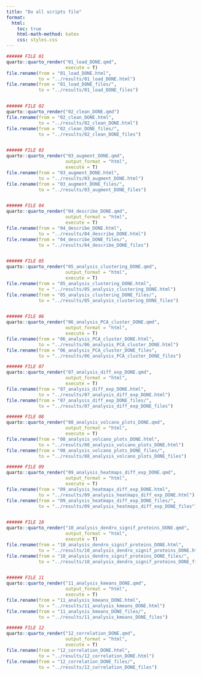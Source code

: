 ```yaml
---
title: "Do all scripts file"
format:
  html:
    toc: true
    html-math-method: katex
    css: styles.css
---
```


```r
###### FILE 01
quarto::quarto_render("01_load_DONE.qmd",
                      execute = T)
file.rename(from = "01_load_DONE.html",
            to = "../results/01_load_DONE.html")
file.rename(from = "01_load_DONE_files/",
            to = "../results/01_load_DONE_files")


###### FILE 02
quarto::quarto_render("02_clean_DONE.qmd")
file.rename(from = "02_clean_DONE.html",
            to = "../results/02_clean_DONE.html")
file.rename(from = "02_clean_DONE_files/",
            to = "../results/02_clean_DONE_files")


###### FILE 03
quarto::quarto_render("03_augment_DONE.qmd",
                      output_format = "html", 
                      execute = T)
file.rename(from = "03_augment_DONE.html",
            to = "../results/03_augment_DONE.html")
file.rename(from = "03_augment_DONE_files/",
            to = "../results/03_augment_DONE_files")


###### FILE 04
quarto::quarto_render("04_describe_DONE.qmd",
                      output_format = "html",
                      execute = T)
file.rename(from = "04_describe_DONE.html",
            to = "../results/04_describe_DONE.html")
file.rename(from = "04_describe_DONE_files/",
            to = "../results/04_describe_DONE_files")


###### FILE 05
quarto::quarto_render("05_analysis_clustering_DONE.qmd",
                      output_format = "html",
                      execute = T)
file.rename(from = "05_analysis_clustering_DONE.html",
            to = "../results/05_analysis_clustering_DONE.html")
file.rename(from = "05_analysis_clustering_DONE_files/",
            to = "../results/05_analysis_clustering_DONE_files")


###### FILE 06
quarto::quarto_render("06_analysis_PCA_cluster_DONE.qmd",
                      output_format = "html",
                      execute = T)
file.rename(from = "06_analysis_PCA_cluster_DONE.html",
            to = "../results/06_analysis_PCA_cluster_DONE.html")
file.rename(from = "06_analysis_PCA_cluster_DONE_files",
            to = "../results/06_analysis_PCA_cluster_DONE_files")

###### FILE 07
quarto::quarto_render("07_analysis_diff_exp_DONE.qmd",
                      output_format = "html",
                      execute = T)
file.rename(from = "07_analysis_diff_exp_DONE.html",
            to = "../results/07_analysis_diff_exp_DONE.html")
file.rename(from = "07_analysis_diff_exp_DONE_files/",
            to = "../results/07_analysis_diff_exp_DONE_files")

###### FILE 08
quarto::quarto_render("08_analysis_volcano_plots_DONE.qmd",
                      output_format = "html",
                      execute = T)
file.rename(from = "08_analysis_volcano_plots_DONE.html",
            to = "../results/08_analysis_volcano_plots_DONE.html")
file.rename(from = "08_analysis_volcano_plots_DONE_files/",
            to = "../results/08_analysis_volcano_plots_DONE_files")

###### FILE 09
quarto::quarto_render("09_analysis_heatmaps_diff_exp_DONE.qmd",
                      output_format = "html",
                      execute = T)
file.rename(from = "09_analysis_heatmaps_diff_exp_DONE.html",
            to = "../results/09_analysis_heatmaps_diff_exp_DONE.html")
file.rename(from = "09_analysis_heatmaps_diff_exp_DONE_files/",
            to = "../results/09_analysis_heatmaps_diff_exp_DONE_files")


###### FILE 10
quarto::quarto_render("10_analysis_dendro_signif_proteins_DONE.qmd",
                      output_format = "html",
                      execute = T)
file.rename(from = "10_analysis_dendro_signif_proteins_DONE.html",
            to = "../results/10_analysis_dendro_signif_proteins_DONE.html")
file.rename(from = "10_analysis_dendro_signif_proteins_DONE_files/",
            to = "../results/10_analysis_dendro_signif_proteins_DONE_files")


###### FILE 11
quarto::quarto_render("11_analysis_kmeans_DONE.qmd",
                      output_format = "html",
                      execute = T)
file.rename(from = "11_analysis_kmeans_DONE.html",
            to = "../results/11_analysis_kmeans_DONE.html")
file.rename(from = "11_analysis_kmeans_DONE_files/",
            to = "../results/11_analysis_kmeans_DONE_files")

###### FILE 12
quarto::quarto_render("12_correlation_DONE.qmd",
                      output_format = "html",
                      execute = T)
file.rename(from = "12_correlation_DONE.html",
            to = "../results/12_correlation_DONE.html")
file.rename(from = "12_correlation_DONE_files/",
            to = "../results/12_correlation_DONE_files")


```

